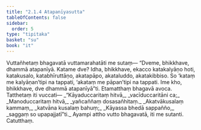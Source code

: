 ```yaml
---
title: "2.1.4 Atapanīyasutta"
tableOfContents: false
sidebar:
  order: 5
type: "tipitaka"
basket: "su"
book: "it"
---
```



<DynamicBreadcrumb />

<Division number="31" book="it" bookNo="18" page="213">

<Paragraph number="192" book="it">
Vuttañhetaṃ bhagavatā vuttamarahatāti me sutaṃ—
</Paragraph>

<Paragraph number="193" book="it">
“Dveme, bhikkhave, dhammā atapanīyā. Katame dve? Idha, bhikkhave, ekacco katakalyāṇo hoti, katakusalo, katabhīruttāṇo, akatapāpo, akataluddo, akatakibbiso. So ‘kataṃ me kalyāṇan’tipi na tappati, ‘akataṃ me pāpan’tipi na tappati. Ime kho, bhikkhave, dve dhammā atapanīyā”ti. Etamatthaṃ bhagavā avoca. Tatthetaṃ iti vuccati—
</Paragraph>

<Paragraph number="194" type="verses" book="it">
_“Kāyaduccaritaṃ hitvā,_  
_vacīduccaritāni ca;_  
_Manoduccaritaṃ hitvā,_  
_yañcaññaṃ dosasañhitaṃ._  

</Paragraph>

<Paragraph number="195" type="verses" book="it">
_Akatvākusalaṃ kammaṃ,_  
_katvāna kusalaṃ bahuṃ;_  
_Kāyassa bhedā sappañño,_  
_saggaṃ so upapajjatī”ti._  

</Paragraph>

<Paragraph number="196" book="it">
Ayampi attho vutto bhagavatā, iti me sutanti.

</Paragraph>
</Division>

<Paragraph number="197" type="center" book="it">
Catutthaṃ.
</Paragraph>